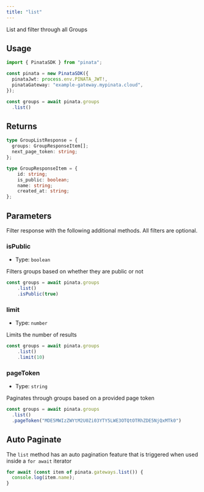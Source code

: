 ```yaml
---
title: "list"
---
```


List and filter through all Groups

## Usage

```typescript
import { PinataSDK } from "pinata";

const pinata = new PinataSDK({
  pinataJwt: process.env.PINATA_JWT!,
  pinataGateway: "example-gateway.mypinata.cloud",
});

const groups = await pinata.groups
  .list()
```

## Returns

```typescript
type GroupListResponse = {
  groups: GroupResponseItem[];
  next_page_token: string;
};

type GroupResponseItem = {
    id: string;
    is_public: boolean;
    name: string;
    created_at: string;
};
```

## Parameters

Filter response with the following additional methods. All filters are optional.

### isPublic

- Type: `boolean`

Filters groups based on whether they are public or not

```typescript
const groups = await pinata.groups
    .list()
    .isPublic(true)
```

### limit

- Type: `number`

Limits the number of results

```typescript
const groups = await pinata.groups
    .list()
    .limit(10)
```

### pageToken

- Type: `string`

Paginates through groups based on a provided page token

```typescript
const groups = await pinata.groups
  .list()
  .pageToken("MDE5MWIzZWYtM2U0Zi03YTY5LWE3OTQtOTRhZDE5NjQxMTk0")
```

## Auto Paginate

The `list` method has an auto pagination feature that is triggered when used inside a `for await` iterator

```typescript
for await (const item of pinata.gateways.list()) {
  console.log(item.name);
}
```
